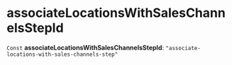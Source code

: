 
# associateLocationsWithSalesChannelsStepId

 `Const` **associateLocationsWithSalesChannelsStepId**: `"associate-locations-with-sales-channels-step"`
